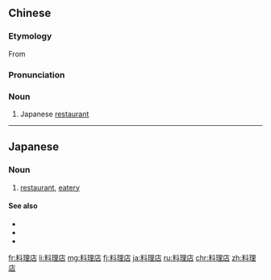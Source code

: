==Chinese==
{{zh-forms|type=21}}

===Etymology===
From {{etyl|ja|nan}} {{ja-r|料理店|りょうりてん}}

===Pronunciation===
{{zh-pron
|m=liàolǐdiàn
|c=liu6 lei5 dim3
|mn=liāu-lí-tiàm
|cat=n
}}

===Noun===
{{zh-noun}}

# Japanese [[restaurant]]

----

==Japanese==
{{ja-kanjitab|りょう|り|てん|yomi=on}}

===Noun===
{{ja-noun|りょうりてん}}

# [[restaurant]], [[eatery]]

====See also====
* {{ja-r|食堂|しょくどう}}
* {{ja-r|レストラン}}
* {{ja-r|料理屋|りょうりや}}

[[fr:料理店]]
[[li:料理店]]
[[mg:料理店]]
[[fj:料理店]]
[[ja:料理店]]
[[ru:料理店]]
[[chr:料理店]]
[[zh:料理店]]